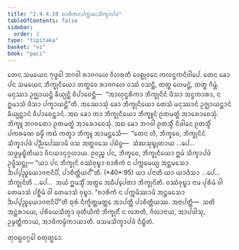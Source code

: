 ```yaml
---
title: "2.4.4.10 ᨧᩣᩁᩥᨠᨶᨸᨠ᩠ᨠᨾᨶᩈᩥᨠ᩠ᨡᩣᨸᨴ"
tableOfContents: false
sidebar:
  order: 2
type: "tipitaka"
basket: "vi"
book: "paci"
---
```



<DynamicBreadcrumb />

<Division number="973" book="paci">

<Paragraph number="2982" book="paci">
ᨲᩮᨶ ᩈᨾᨿᩮᨶ ᨻᩩᨴ᩠ᨵᩮᩤ ᨽᨣᩅᩤ ᩁᩣᨩᨣᩉᩮ ᩅᩥᩉᩁᨲᩥ ᩅᩮᩊᩩᩅᨶᩮ ᨠᩃᨶ᩠ᨴᨠᨶᩥᩅᩤᨸᩮ. ᨲᩮᨶ ᨡᩮᩣ ᨸᨶ ᩈᨾᨿᩮᨶ ᨽᩥᨠ᩠ᨡᩩᨶᩥᨿᩮᩣ ᨲᨲ᩠ᨳᩮᩅ ᩁᩣᨩᨣᩉᩮ ᩅᩔᩴ ᩅᩈᨶ᩠ᨲᩥ, ᨲᨲ᩠ᨳ ᩉᩮᨾᨶ᩠ᨲᩴ, ᨲᨲ᩠ᨳ ᨣᩥᨾ᩠ᩉᩴ. ᨾᨶᩩᩔᩣ ᩏᨩ᩠ᨫᩣᨿᨶ᩠ᨲᩥ ᨡᩥᨿ᩠ᨿᨶ᩠ᨲᩥ ᩅᩥᨸᩣᨧᩮᨶ᩠ᨲᩥ—  “ᩋᩣᩉᩩᨶ᩠ᨴᩁᩥᨠᩣ ᨽᩥᨠ᩠ᨡᩩᨶᩦᨶᩴ ᨴᩥᩈᩣ ᩋᨶ᩠ᨵᨠᩣᩁᩣ, ᨶ ᩍᨾᩣᩈᩴ ᨴᩥᩈᩣ ᨸᨠ᩠ᨡᩣᨿᨶ᩠ᨲᩦ”ᨲᩥ.
</Paragraph>

<Paragraph number="2983" book="paci">
ᩋᩔᩮᩣᩈᩩᩴ ᨡᩮᩣ ᨽᩥᨠ᩠ᨡᩩᨶᩥᨿᩮᩣ ᨲᩮᩈᩴ ᨾᨶᩩᩔᩣᨶᩴ ᩏᨩ᩠ᨫᩣᨿᨶ᩠ᨲᩣᨶᩴ ᨡᩥᨿ᩠ᨿᨶ᩠ᨲᩣᨶᩴ ᩅᩥᨸᩣᨧᩮᨶ᩠ᨲᩣᨶᩴ. ᩋᨳ ᨡᩮᩣ ᨲᩣ ᨽᩥᨠ᩠ᨡᩩᨶᩥᨿᩮᩣ ᨽᩥᨠ᩠ᨡᩪᨶᩴ ᩑᨲᨾᨲ᩠ᨳᩴ ᩋᩣᩁᩮᩣᨧᩮᩈᩩᩴ. ᨽᩥᨠ᩠ᨡᩪ ᨽᨣᩅᨲᩮᩣ ᩑᨲᨾᨲ᩠ᨳᩴ ᩋᩣᩁᩮᩣᨧᩮᩈᩩᩴ. ᩋᨳ ᨡᩮᩣ ᨽᨣᩅᩤ ᩑᨲᩈ᩠ᨾᩥᩴ ᨶᩥᨴᩤᨶᩮ ᩑᨲᩈ᩠ᨾᩥᩴ ᨸᨠᩁᨱᩮ ᨵᨾ᩠ᨾᩥᩴ ᨠᨳᩴ ᨠᨲ᩠ᩅᩣ ᨽᩥᨠ᩠ᨡᩪ ᩋᩣᨾᨶ᩠ᨲᩮᩈᩥ—  “ᨲᩮᨶ ᩉᩥ, ᨽᩥᨠ᩠ᨡᩅᩮ, ᨽᩥᨠ᩠ᨡᩩᨶᩦᨶᩴ ᩈᩥᨠ᩠ᨡᩣᨸᨴᩴ ᨸᨬ᩠ᨬᨸᩮᩔᩣᨾᩥ ᨴᩈ ᩋᨲ᩠ᨳᩅᩈᩮ ᨸᨭᩥᨧ᩠ᨧ—  ᩈᩴᨥᩈᩩᨭ᩠ᨮᩩᨲᩣᨿ …ᨸᩮ…  ᩈᨴ᩠ᨵᨾ᩠ᨾᨭ᩠ᨮᩥᨲᩥᨿᩣ ᩅᩥᨶᨿᩣᨶᩩᨣ᩠ᨣᩉᩣᨿ. ᩑᩅᨬ᩠ᨧ ᨸᨶ, ᨽᩥᨠ᩠ᨡᩅᩮ, ᨽᩥᨠ᩠ᨡᩩᨶᩥᨿᩮᩣ ᩍᨾᩴ ᩈᩥᨠ᩠ᨡᩣᨸᨴᩴ ᩏᨴ᩠ᨴᩥᩈᨶ᩠ᨲᩩ—
</Paragraph>

</Division>
<Division number="974" book="paci">

<Paragraph number="2984" book="paci">
<Emphasis>“ᨿᩣ ᨸᨶ ᨽᩥᨠ᩠ᨡᩩᨶᩦ ᩅᩔᩴᩅᩩᨭ᩠ᨮᩣ ᨧᩣᩁᩥᨠᩴ ᨶ ᨸᨠ᩠ᨠᨾᩮᨿ᩠ᨿ ᩋᨶ᩠ᨲᨾᩈᩮᩣ ᨨᨸ᩠ᨸᨬ᩠ᨧᨿᩮᩣᨩᨶᩣᨶᩥᨸᩥ, ᨸᩣᨧᩥᨲ᩠ᨲᩥᨿᨶ᩺”</Emphasis>ᨲᩥ. (*40*:<Emphasis>95</Emphasis>)
</Paragraph>

</Division>
<Division number="975" book="paci">

<Paragraph number="2985" book="paci">
<Emphasis>ᨿᩣ ᨸᨶᩣ</Emphasis>ᨲᩥ ᨿᩣ ᨿᩣᨴᩥᩈᩣ …ᨸᩮ…  <Emphasis>ᨽᩥᨠ᩠ᨡᩩᨶᩦ</Emphasis>ᨲᩥ …ᨸᩮ…  ᩋᨿᩴ ᩍᨾᩈ᩠ᨾᩥᩴ ᩋᨲ᩠ᨳᩮ ᩋᨵᩥᨸ᩠ᨸᩮᨲᩣ ᨽᩥᨠ᩠ᨡᩩᨶᩦᨲᩥ.
</Paragraph>

<Paragraph number="2986" book="paci">
<Emphasis>ᩅᩔᩴᩅᩩᨭ᩠ᨮᩣ</Emphasis> ᨶᩣᨾ ᨸᩩᩁᩥᨾᩴ ᩅᩤ ᨲᩮᨾᩣᩈᩴ ᨸᨧ᩠ᨨᩥᨾᩴ ᩅᩤ ᨲᩮᨾᩣᩈᩴ ᩅᩩᨭ᩠ᨮᩣ.
</Paragraph>

<Paragraph number="2987" book="paci">
“ᨧᩣᩁᩥᨠᩴ ᨶ ᨸᨠ᩠ᨠᨾᩥᩔᩣᨾᩥ ᩋᨶ᩠ᨲᨾᩈᩮᩣ ᨨᨸ᩠ᨸᨬ᩠ᨧᨿᩮᩣᨩᨶᩣᨶᩥᨸᩦ”ᨲᩥ ᨵᩩᩁᩴ ᨶᩥᨠ᩠ᨡᩥᨲ᩠ᨲᨾᨲ᩠ᨲᩮ ᩋᩣᨸᨲ᩠ᨲᩥ ᨸᩣᨧᩥᨲ᩠ᨲᩥᨿᩔ.
</Paragraph>

</Division>
<Division number="976" book="paci">

<Paragraph number="2988" book="paci">
ᩋᨶᩣᨸᨲ᩠ᨲᩥ—  ᩈᨲᩥ ᩋᨶ᩠ᨲᩁᩣᨿᩮ, ᨸᩁᩥᨿᩮᩈᩥᨲ᩠ᩅᩣ ᨴᩩᨲᩥᨿᩥᨠᩴ ᨽᩥᨠ᩠ᨡᩩᨶᩥᩴ ᨶ ᩃᨽᨲᩥ, ᨣᩥᩃᩣᨶᩣᨿ, ᩋᩣᨸᨴᩤᩈᩩ, ᩏᨾ᩠ᨾᨲ᩠ᨲᩥᨠᩣᨿ, ᩋᩣᨴᩥᨠᨾ᩠ᨾᩥᨠᩣᨿᩣᨲᩥ.

</Paragraph>
</Division>

<Paragraph number="2989" type="center" book="paci">
ᨴᩈᨾᩈᩥᨠ᩠ᨡᩣᨸᨴᩴ ᨶᩥᨭ᩠ᨮᩥᨲᩴ.

  
ᨲᩩᩅᨭ᩠ᨭᩅᨣ᩠ᨣᩮᩤ ᨧᨲᩩᨲ᩠ᨳᩮᩣ.
</Paragraph>